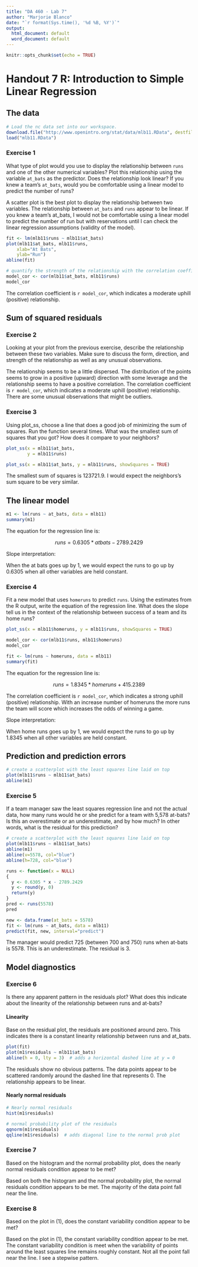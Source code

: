 ```yaml
---
title: "DA 460 - Lab 7"
author: "Marjorie Blanco"
date: "`r format(Sys.time(), '%d %B, %Y')`"
output:
  html_document: default
  word_document: default
---
```


```r
knitr::opts_chunk$set(echo = TRUE)
```

# Handout 7 R: Introduction to Simple Linear Regression

## The data

```r
# Load the nc data set into our workspace.
download.file("http://www.openintro.org/stat/data/mlb11.RData", destfile = "mlb11.RData")
load("mlb11.RData")
```

### Exercise 1

What type of plot would you use to display the relationship between `runs` and one of the other numerical variables? Plot this relationship using the variable `at_bats` as the predictor. Does the relationship look linear? If you knew a team’s `at_bats`, would you be comfortable using a linear model to predict the number of runs?

A scatter plot is the best plot to display the relationship between two variables.  The relationship between `at_bats` and `runs` appear to be linear.  If you knew a team’s at_bats, I would not be comfortable using a linear model to predict the number of run but with reservations until I can check the linear regression assumptions (validity of the model). 

```r
fit <- lm(mlb11$runs ~ mlb11$at_bats)
plot(mlb11$at_bats, mlb11$runs, 
    xlab="At Bats",              
    ylab="Run")
abline(fit)

# quantify the strength of the relationship with the correlation coefficient
model_cor <- cor(mlb11$at_bats, mlb11$runs)
model_cor
```

The correlation coefficient is `r model_cor`, which indicates a moderate uphill (positive) relationship.

## Sum of squared residuals

### Exercise 2

Looking at your plot from the previous exercise, describe the relationship between these two variables. Make sure to discuss the form, direction, and strength of the relationship as well as any unusual observations.

The relationship seems to be a little dispersed. The distribution of the points seems to grow in a positive (upward) direction with some leverage and the relationship seems to have a positive correlation.  The correlation coefficient is `r model_cor`, which indicates a moderate uphill (positive) relationship.  There are some unusual observations that might be outliers.

### Exercise 3

Using plot_ss, choose a line that does a good job of minimizing the sum of squares. Run the function several times. What was the smallest sum of squares that you got? How does it compare to your neighbors?

```r
plot_ss(x = mlb11$at_bats, 
        y = mlb11$runs)

plot_ss(x = mlb11$at_bats, y = mlb11$runs, showSquares = TRUE)
```

The smallest sum of squares is  123721.9.  I would expect the neighbors's sum square to be very similar.

## The linear model

```r
m1 <- lm(runs ~ at_bats, data = mlb11)
summary(m1)
```
The equation for the regression line is:

$$runs = 0.6305 * atbats - 2789.2429 $$

Slope interpretation:

When the at bats goes up by 1, we would expect the runs to go up by 0.6305 when all other variables are held constant.

### Exercise 4

Fit a new model that uses `homeruns` to predict `runs`. Using the estimates from the R output, write the equation of the regression line. What does the slope tell us in the context of the relationship between success of a team and its home runs?

```r
plot_ss(x = mlb11$homeruns, y = mlb11$runs, showSquares = TRUE)

model_cor <- cor(mlb11$runs, mlb11$homeruns)
model_cor

fit <- lm(runs ~ homeruns, data = mlb11)
summary(fit)
```

The equation for the regression line is:

$$runs = 1.8345 * homeruns + 415.2389 $$

The correlation coefficient is `r model_cor`, which indicates a strong uphill (positive) relationship.  With an increase number of homeruns the more runs the team will score which increases the odds of winning a game.

Slope interpretation:

When home runs goes up by 1, we would expect the runs to go up by 1.8345 when all other variables are held constant.

## Prediction and prediction errors

```r
# create a scatterplot with the least squares line laid on top
plot(mlb11$runs ~ mlb11$at_bats)
abline(m1)
```

### Exercise 5

If a team manager saw the least squares regression line and not the actual data, how many runs would he or she predict for a team with 5,578 at-bats? Is this an overestimate or an underestimate, and by how much? In other words, what is the residual for this prediction?

```r
# create a scatterplot with the least squares line laid on top
plot(mlb11$runs ~ mlb11$at_bats)
abline(m1)
abline(v=5578, col="blue")
abline(h=728, col="blue")
```

```r
runs <- function(x = NULL)
{
  y <- 0.6305 * x - 2789.2429
  y <- round(y, 0)
  return(y)
}
pred <- runs(5578)
pred

new <- data.frame(at_bats = 5578)
fit <- lm(runs ~ at_bats, data = mlb11)
predict(fit, new, interval="predict")
```

The manager would predict 725 (between 700 and 750) runs when at-bats is 5578.  This is an underestimate.  The residual is 3.

## Model diagnostics

### Exercise 6

Is there any apparent pattern in the residuals plot? What does this indicate about the linearity of the relationship between runs and at-bats?

#### Linearity

Base on the residual plot, the residuals are positioned around zero.  This indicates there is a constant linearity relationship between runs and at_bats.

```r
plot(fit)
plot(m1$residuals ~ mlb11$at_bats)
abline(h = 0, lty = 3)  # adds a horizontal dashed line at y = 0
```

The residuals show no obvious patterns.  The data points appear to be scattered randomly around the dashed line that represents 0. The relationship appears to be linear.

#### Nearly normal residuals

```r
# Nearly normal residuals
hist(m1$residuals)

# normal probability plot of the residuals
qqnorm(m1$residuals)
qqline(m1$residuals)  # adds diagonal line to the normal prob plot
```

### Exercise 7

Based on the histogram and the normal probability plot, does the nearly normal residuals condition appear to be met?

Based on both the histogram and the normal probability plot, the normal residuals condition appears to be met.  The majority of the data point fall near the line.

### Exercise 8

Based on the plot in (1), does the constant variability condition appear to be met?

Based on the plot in (1), the constant variability condition appear to be met.  The constant variability condition is meet when the variability of points around the least squares line remains roughly constant.  Not all the point fall near the line.  I see a stepwise pattern.

